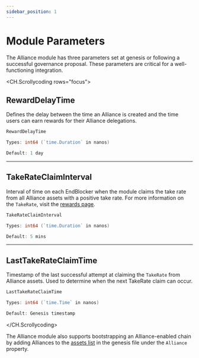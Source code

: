 ```yaml
---
sidebar_position: 1
---
```

# Module Parameters

The Alliance module has three parameters set at genesis or following a successful governance proposal. These parameters are critical for a well-functioning integration.

<CH.Scrollycoding rows="focus">

## RewardDelayTime

Defines the delay between the time an Alliance is created and the time users can earn rewards for their Alliance delegations.

```go params.go
RewardDelayTime

Types: int64 (`time.Duration` in nanos)

Default: 1 day
```
---

## TakeRateClaimInterval

Interval of time on each EndBlocker when the module claims the take rate from all Alliance assets with a positive take rate. For more information on the `TakeRate`, visit the [rewards page](../concepts/rewards.mdx). 

```go params.go
TakeRateClaimInterval

Types: int64 (`time.Duration` in nanos)

Default: 5 mins
```

---

## LastTakeRateClaimTime

Timestamp of the last successful attempt at claiming the `TakeRate` from Alliance assets. Used to determine when the next TakeRate claim can occur.

```go params.go
LastTakeRateClaimTime

Types: int64 (`time.Time` in nanos)

Default: Genesis timestamp
```
</CH.Scrollycoding>

The Alliance module also supports bootstrapping an Alliance-enabled chain by adding Alliances to the [assets list](./asset.mdx) in the genesis file under the `Alliance` property.



